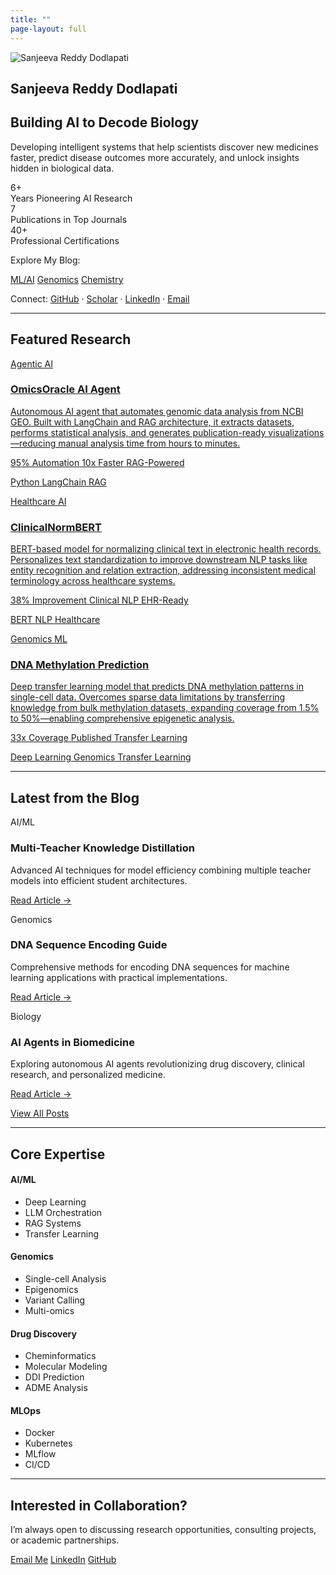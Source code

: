 ```yaml
---
title: ""
page-layout: full
---
```


::: {.hero-section}
<div class="container">
<div class="hero-profile-badge">
<img src="Profile.jpeg" alt="Sanjeeva Reddy Dodlapati" class="profile-image">
</div>

<div class="row">
<div class="col-md-10 col-lg-9">

# Sanjeeva Reddy Dodlapati

## Building AI to Decode Biology

<p class="lead">
Developing intelligent systems that help scientists discover new medicines faster, predict disease outcomes more accurately, and unlock insights hidden in biological data.
</p>

<div class="hero-stats">
<div class="stat">
  <div class="stat-value">6+</div>
  <div class="stat-label">Years Pioneering AI Research</div>
</div>
<div class="stat">
  <div class="stat-value">7</div>
  <div class="stat-label">Publications in Top Journals</div>
</div>
<div class="stat">
  <div class="stat-value">40+</div>
  <div class="stat-label">Professional Certifications</div>
</div>
</div>

<div class="hero-blog-section">
<p class="blog-section-label">Explore My Blog:</p>
<div class="blog-category-buttons">
[<i class="bi bi-robot"></i> ML/AI](ml-blog.html){.btn .btn-blog-category}
[<i class="bi bi-dna"></i> Genomics](genomics-blog.html){.btn .btn-blog-category}
[<i class="bi bi-cpu"></i> Chemistry](chemistry-blog.html){.btn .btn-blog-category}
</div>
</div>

<div class="hero-social-links">
<span class="social-label">Connect:</span>
[<i class="bi bi-github"></i> GitHub](https://github.com/SanjeevaRDodlapati){.social-link}
<span class="social-separator">·</span>
[<i class="bi bi-mortarboard"></i> Scholar](https://scholar.google.com){.social-link}
<span class="social-separator">·</span>
[<i class="bi bi-linkedin"></i> LinkedIn](https://www.linkedin.com/in/sanjeeva-reddy-dodlapati-ab4ab490/){.social-link}
<span class="social-separator">·</span>
[<i class="bi bi-envelope"></i> Email](mailto:sdodl001@odu.edu){.social-link}
</div>

</div>
</div>
</div>
:::

---

::: {.section-featured}
## Featured Research

<div class="row">
<div class="col-lg-4">
<a href="https://github.com/sdodlapa/OmicsOracle" class="feature-card-link" target="_blank" rel="noopener">
<div class="feature-card">
<div class="feature-category category-ai"><i class="bi bi-robot"></i> Agentic AI</div>
<h3>OmicsOracle AI Agent</h3>
<p>Autonomous AI agent that automates genomic data analysis from NCBI GEO. Built with LangChain and RAG architecture, it extracts datasets, performs statistical analysis, and generates publication-ready visualizations—reducing manual analysis time from hours to minutes.</p>
<div class="feature-metrics">
<span class="metric"><i class="bi bi-graph-up"></i> 95% Automation</span>
<span class="metric"><i class="bi bi-lightning-charge"></i> 10x Faster</span>
<span class="metric"><i class="bi bi-cpu"></i> RAG-Powered</span>
</div>
<div class="feature-tags">
<span class="tag">Python</span>
<span class="tag">LangChain</span>
<span class="tag">RAG</span>
</div>
</div>
</a>
</div>

<div class="col-lg-4">
<a href="https://github.com/SanjeevaRDodlapati/Clinical-Text-Norm-BERT" class="feature-card-link" target="_blank" rel="noopener">
<div class="feature-card">
<div class="feature-category category-healthcare"><i class="bi bi-heart-pulse"></i> Healthcare AI</div>
<h3>ClinicalNormBERT</h3>
<p>BERT-based model for normalizing clinical text in electronic health records. Personalizes text standardization to improve downstream NLP tasks like entity recognition and relation extraction, addressing inconsistent medical terminology across healthcare systems.</p>
<div class="feature-metrics">
<span class="metric"><i class="bi bi-graph-up-arrow"></i> 38% Improvement</span>
<span class="metric"><i class="bi bi-hospital"></i> Clinical NLP</span>
<span class="metric"><i class="bi bi-shield-check"></i> EHR-Ready</span>
</div>
<div class="feature-tags">
<span class="tag">BERT</span>
<span class="tag">NLP</span>
<span class="tag">Healthcare</span>
</div>
</div>
</a>
</div>

<div class="col-lg-4">
<a href="https://github.com/SanjeevaRDodlapati/Dev-MetTL" class="feature-card-link" target="_blank" rel="noopener">
<div class="feature-card">
<div class="feature-category category-genomics"><i class="bi bi-dna"></i> Genomics ML</div>
<h3>DNA Methylation Prediction</h3>
<p>Deep transfer learning model that predicts DNA methylation patterns in single-cell data. Overcomes sparse data limitations by transferring knowledge from bulk methylation datasets, expanding coverage from 1.5% to 50%—enabling comprehensive epigenetic analysis.</p>
<div class="feature-metrics">
<span class="metric"><i class="bi bi-trophy"></i> 33x Coverage</span>
<span class="metric"><i class="bi bi-journal-text"></i> Published</span>
<span class="metric"><i class="bi bi-diagram-3"></i> Transfer Learning</span>
</div>
<div class="feature-tags">
<span class="tag">Deep Learning</span>
<span class="tag">Genomics</span>
<span class="tag">Transfer Learning</span>
</div>
</div>
</a>
</div>
</div>
:::

---

::: {.section-posts}
## Latest from the Blog

<div class="row">
<div class="col-lg-4">
<div class="post-card">
<div class="post-category category-ml">AI/ML</div>
<h3>Multi-Teacher Knowledge Distillation</h3>
<p>Advanced AI techniques for model efficiency combining multiple teacher models into efficient student architectures.</p>
<a href="multi-teacher-knowledge-distillation.html" class="post-link">Read Article →</a>
</div>
</div>

<div class="col-lg-4">
<div class="post-card">
<div class="post-category category-genomics">Genomics</div>
<h3>DNA Sequence Encoding Guide</h3>
<p>Comprehensive methods for encoding DNA sequences for machine learning applications with practical implementations.</p>
<a href="dna-sequence-encoding-guide.html" class="post-link">Read Article →</a>
</div>
</div>

<div class="col-lg-4">
<div class="post-card">
<div class="post-category category-biology">Biology</div>
<h3>AI Agents in Biomedicine</h3>
<p>Exploring autonomous AI agents revolutionizing drug discovery, clinical research, and personalized medicine.</p>
<a href="AI_agents_BioMed.html" class="post-link">Read Article →</a>
</div>
</div>
</div>

<div class="text-center mt-4">
[View All Posts](blog.html){.btn .btn-primary}
</div>
:::

---

::: {.section-expertise}
## Core Expertise

<div class="row">
<div class="col-md-3">
<div class="expertise-card">
<h4>AI/ML</h4>
<ul>
<li>Deep Learning</li>
<li>LLM Orchestration</li>
<li>RAG Systems</li>
<li>Transfer Learning</li>
</ul>
</div>
</div>

<div class="col-md-3">
<div class="expertise-card">
<h4>Genomics</h4>
<ul>
<li>Single-cell Analysis</li>
<li>Epigenomics</li>
<li>Variant Calling</li>
<li>Multi-omics</li>
</ul>
</div>
</div>

<div class="col-md-3">
<div class="expertise-card">
<h4>Drug Discovery</h4>
<ul>
<li>Cheminformatics</li>
<li>Molecular Modeling</li>
<li>DDI Prediction</li>
<li>ADME Analysis</li>
</ul>
</div>
</div>

<div class="col-md-3">
<div class="expertise-card">
<h4>MLOps</h4>
<ul>
<li>Docker</li>
<li>Kubernetes</li>
<li>MLflow</li>
<li>CI/CD</li>
</ul>
</div>
</div>
</div>
:::

---

::: {.section-cta .text-center}
<div class="container">
<h2>Interested in Collaboration?</h2>
<p class="lead">I'm always open to discussing research opportunities, consulting projects, or academic partnerships.</p>
<div class="cta-buttons">
[Email Me](mailto:sdodl001@odu.edu){.btn .btn-primary .btn-lg .me-2}
[LinkedIn](https://www.linkedin.com/in/sanjeeva-reddy-dodlapati-ab4ab490/){.btn .btn-outline-primary .btn-lg .me-2}
[GitHub](https://github.com/SanjeevaRDodlapati){.btn .btn-outline-secondary .btn-lg}
</div>
</div>
:::
